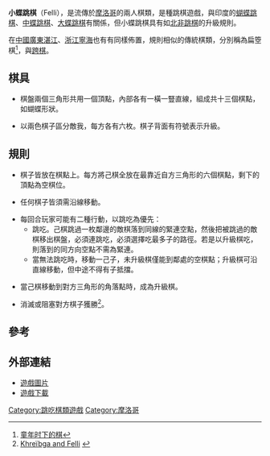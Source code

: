 '''小蝶跳棋'''（Felli），是流傳於[[摩洛哥|摩洛哥]]的兩人棋類，是種跳棋遊戲，與印度的[[蝴蝶跳棋|蝴蝶跳棋]]、[[中蝶跳棋|中蝶跳棋]]、[[大蝶跳棋|大蝶跳棋]]有關係，但小蝶跳棋具有如[[北非跳棋|北非跳棋]]的升級規則。

在[[中國|中國]][[廣東|廣東]][[湛江|湛江]]、[[浙江|浙江]][[寧海縣_(浙江省)|寧海]]也有有同樣佈置，規則相似的傳統棋類，分別稱為扁箜棋<ref>[http://www.gdzjdaily.com.cn/zjnews/zjculture/2011-06/25/content_1386247.htm 童年时下的棋]{{Dead link|date=2018年5月 |bot=InternetArchiveBot |fix-attempted=no }}</ref>，與[[跨棋|跨棋]]。

==棋具==

*棋盤兩個三角形共用一個頂點，內部各有一橫一豎直線，組成共十三個棋點，如蝴蝶形狀。

*以兩色棋子區分敵我，每方各有六枚。棋子背面有符號表示升級。

==規則==

*棋子皆放在棋點上。每方將己棋全放在最靠近自方三角形的六個棋點，剩下的頂點為空棋位。

*任何棋子皆須需沿線移動。

*每回合玩家可能有二種行動，以跳吃為優先：
**跳吃。己棋跳過一枚鄰邊的敵棋落到同線的緊連空點，然後把被跳過的敵棋移出棋盤，必須連跳吃，必須選擇吃最多子的路徑。若是以升級棋吃，則落到的同方向空點不需為緊連。
**當無法跳吃時，移動一己子，未升級棋僅能到鄰處的空棋點；升級棋可沿直線移動，但中途不得有子抵擋。

*當己棋移動到對方三角形的角落點時，成為升級棋。

*消滅或阻塞對方棋子獲勝<ref>[http://hem.passagen.se/melki9/zamma.htm Khreïbga and Felli] {{webarchive|url=https://web.archive.org/web/20090715095924/http://hem.passagen.se/melki9/zamma.htm |date=2009-07-15 }}</ref>。

==參考==
<div class="references-small">
<references/>
</div>

==外部連結==

*[http://www.etsy.com/listing/67589313/ancient-board-game-felli-morocco 遊戲圖片]
*[http://zillions-of-games.com/cgi-bin/zilligames/submissions.cgi/70719?do=show;id=1190 遊戲下載]


[[Category:跳吃棋類遊戲|Category:跳吃棋類遊戲]]
[[Category:摩洛哥|Category:摩洛哥]]